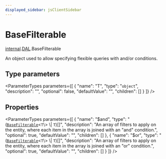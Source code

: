 ```yaml
---
displayed_sidebar: jsClientSidebar
---
```



# BaseFilterable

[internal](../../internal/modules/admin_discounts.internal.internal-1.mdx).[DAL](../../internal-1/modules/admin_discounts.internal.internal-1.DAL.mdx).BaseFilterable

An object used to allow specifying flexible queries with and/or conditions.

## Type parameters

<ParameterTypes parameters={[
  {
    "name": "T",
    "type": "`object`",
    "description": "",
    "optional": false,
    "defaultValue": "",
    "children": []
  }
]} />

## Properties

<ParameterTypes parameters={[
  {
    "name": "$and",
    "type": "([`BaseFilterable`](admin_discounts.internal.internal-1.DAL.BaseFilterable.mdx)<`T`\\> \\| `T`)[]",
    "description": "An array of filters to apply on the entity, where each item in the array is joined with an \"and\" condition.",
    "optional": true,
    "defaultValue": "",
    "children": []
  },
  {
    "name": "$or",
    "type": "([`BaseFilterable`](admin_discounts.internal.internal-1.DAL.BaseFilterable.mdx)<`T`\\> \\| `T`)[]",
    "description": "An array of filters to apply on the entity, where each item in the array is joined with an \"or\" condition.",
    "optional": true,
    "defaultValue": "",
    "children": []
  }
]} />
